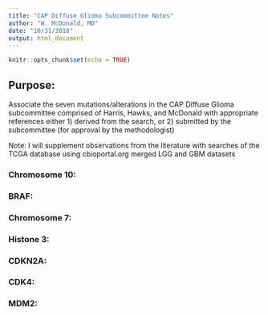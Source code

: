 ```yaml
---
title: "CAP Diffuse Glioma Subcommittee Notes"
author: "W. McDonald, MD"
date: "10/31/2018"
output: html_document
---
```


```r
knitr::opts_chunk$set(echo = TRUE)
```

## Purpose: 

Associate the seven mutations/alterations in the CAP Diffuse Glioma subcommittee comprised of Harris, Hawks, and McDonald with appropriate references either 1) derived from the search, or 2) submitted by the subcommittee (for approval by the methodologist)

Note: I will supplement observations from the literature with searches of the TCGA database using cbioportal.org merged LGG and GBM datasets

### Chromosome 10:

### BRAF:

### Chromosome 7: 

### Histone 3:

### CDKN2A:

### CDK4: 

### MDM2: 